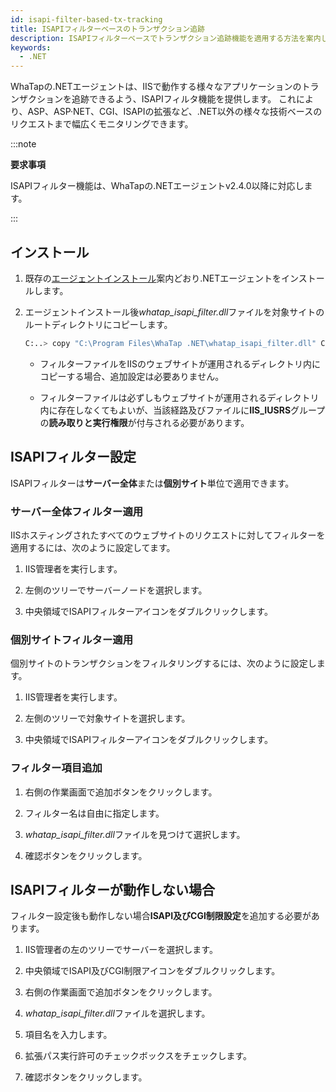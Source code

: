 ```yaml
---
id: isapi-filter-based-tx-tracking
title: ISAPIフィルターベースのトランザクション追跡
description: ISAPIフィルターベースでトランザクション追跡機能を適用する方法を案内します。
keywords:
  - .NET
---
```


WhaTapの.NETエージェントは、IISで動作する様々なアプリケーションのトランザクションを追跡できるよう、ISAPIフィルタ機能を提供します。 これにより、ASP、ASP·NET、CGI、ISAPIの拡張など、.NET以外の様々な技術ベースのリクエストまで幅広くモニタリングできます。

:::note 

**要求事項**

ISAPIフィルター機能は、WhaTapの.NETエージェントv2.4.0以降に対応します。

:::

## インストール

1. 既存の[エージェントインストール](/dotnet/install-agent)案内どおり.NETエージェントをインストールします。 

2. エージェントインストール後*whatap_isapi_filter.dll*ファイルを対象サイトのルートディレクトリにコピーします。 

   ```bash
   C:..> copy "C:\Program Files\WhaTap .NET\whatap_isapi_filter.dll" C:\inetpub\yoursite
   ```

   - フィルターファイルをIISのウェブサイトが運用されるディレクトリ内にコピーする場合、追加設定は必要ありません。 

   - フィルターファイルは必ずしもウェブサイトが運用されるディレクトリ内に存在しなくてもよいが、当該経路及びファイルに**IIS_IUSRS**グループの**読み取りと実行権限**が付与される必要があります。

## ISAPIフィルター設定

ISAPIフィルターは**サーバー全体**または**個別サイト**単位で適用できます。

### サーバー全体フィルター適用

IISホスティングされたすべてのウェブサイトのリクエストに対してフィルターを適用するには、次のように設定してます。 

<ImgLang img="dotnet-isapi-pic-001.png" desc="서버 전체 필터 적용" />

1. IIS管理者を実行します。

2. 左側のツリーでサーバーノードを選択します。

3. 中央領域でISAPIフィルターアイコンをダブルクリックします。

### 個別サイトフィルター適用

個別サイトのトランザクションをフィルタリングするには、次のように設定します。 

<ImgLang img="dotnet-isapi-pic-002.png" desc="개별 사이트 필터 적용" />

1. IIS管理者を実行します。

2. 左側のツリーで対象サイトを選択します。 

3. 中央領域でISAPIフィルターアイコンをダブルクリックします。 

### フィルター項目追加

<ImgLang img="dotnet-isapi-pic-003.png" desc="필터 항목 추가" />

1. 右側の作業画面で追加ボタンをクリックします。 

2. フィルター名は自由に指定します。

3. *whatap_isapi_filter.dll*ファイルを見つけて選択します。

4. 確認ボタンをクリックします。 

## ISAPIフィルターが動作しない場合

フィルター設定後も動作しない場合**ISAPI及びCGI制限設定**を追加する必要があります。

<ImgLang img="dotnet-isapi-pic-004-2.png" desc="필터 미동작 sc" />

1. IIS管理者の左のツリーでサーバーを選択します。 

2. 中央領域でISAPI及びCGI制限アイコンをダブルクリックします。 

3. 右側の作業画面で追加ボタンをクリックします。 

4. *whatap_isapi_filter.dll*ファイルを選択します。 

5. 項目名を入力します。 

6. 拡張パス実行許可のチェックボックスをチェックします。 

7. 確認ボタンをクリックします。 
